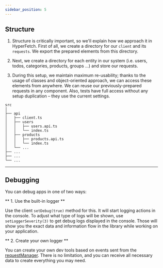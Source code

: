 ```yaml
---
sidebar_position: 5
---
```


## Structure

1. Structure is critically important, so we'll explain how we approach it in HyperFetch. First of all, we create a
   directory for our `client` and its `requests`. We export the prepared elements from this directory.

2. Next, we create a directory for each entity in our system (i.e. users, todos, categories, products, groups ...) and
   store our requests.

3. During this setup, we maintain maximum re-usability; thanks to the usage of classes and object-oriented approach, we
   can access these elements from anywhere. We can reuse our previously-prepared requests in any component. Also, tests
   have full access without any setup duplication – they use the current settings.

```
src
│
├── api
│   ├── client.ts
│   ├── users
│   │   ├── users.api.ts
│   │   └── index.ts
│   ├── products
│   │   ├── products.api.ts
│   │   └── index.ts
│   └── ...
├── ...
├── ...
└── ...
```

---

## Debugging

You can debug apps in one of two ways:

** 1. Use the built-in logger **

Use the client `setDebug(true)` method for this. It will start logging actions in the console. To adjust what type of
logs will be shown, use `setLoggerSeverity(3)` to get debug logs displayed in the console. Those will show you the exact
data and information flow in the library while working on your application.

** 2. Create your own logger **

You can create your own dev tools based on events sent from the
[requestManager](/documentation/02-Core/Managers.mdx#requestmanager). There is no limitation, and you can receive all
necessary data to create everything you may need.

